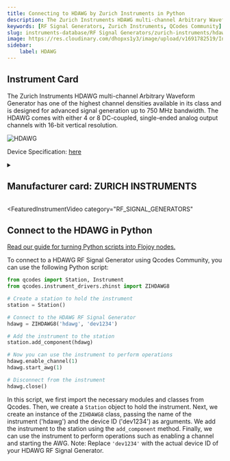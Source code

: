 ```yaml
---
title: Connecting to HDAWG by Zurich Instruments in Python
description: The Zurich Instruments HDAWG multi-channel Arbitrary Waveform Generator has one of the highest channel densities available in its class and is designed for advanced signal generation up to 750 MHz bandwidth. The HDAWG comes with either 4 or 8 DC-coupled, single-ended analog output channels with 16-bit vertical resolution.
keywords: [RF Signal Generators, Zurich Instruments, QCodes Community] 
slug: instruments-database/RF Signal Generators/zurich-instruments/hdawg 
image: https://res.cloudinary.com/dhopxs1y3/image/upload/v1691782519/Instruments/RF%20Signal%20Generator/HDAWG/HDAWG.webp
sidebar:
    label: HDAWG 
---
```



## Instrument Card

The Zurich Instruments HDAWG multi-channel Arbitrary Waveform Generator has one of the highest channel densities available in its class and is designed for advanced signal generation up to 750 MHz bandwidth. The HDAWG comes with either 4 or 8 DC-coupled, single-ended analog output channels with 16-bit vertical resolution.

![HDAWG](https://res.cloudinary.com/dhopxs1y3/image/upload/v1691782519/Instruments/RF%20Signal%20Generator/HDAWG/HDAWG.webp)

Device Specification: [here](https://docs.zhinst.com/pdf/ziHDAWG_UserManual.pdf)

<details style={{ marginTop: "15px"}}>
<summary><h2 style={{display:'inline'}}>Manufacturer card: ZURICH INSTRUMENTS</h2></summary>

![ZURICH INSTRUMENTS](https://res.cloudinary.com/dhopxs1y3/image/upload/v1692806207/Instruments/Vendor%20Logos/Zurich_Instruments.png)

Zurich Instruments Ltd. is a privately owned company developing and selling advanced test and measurement instruments equipped with software for dynamic signal analysis.

- Headquarters: Switzerland
- Yearly Revenue (millions, USD): 38
- Vendor Website: [here](https://www.zhinst.com/americas/en)

</details>


<FeaturedInstrumentVideo
  category="RF_SIGNAL_GENERATORS"
></FeaturedInstrumentVideo>

## Connect to the HDAWG in Python

[Read our guide for turning Python scripts into Flojoy nodes.](https://docs.flojoy.ai/contribution/blocks/custom-flojoy-block/)



<Tabs>
<TabItem value="Flojoy" label="Flojoy" className="flojoy-instrument-tabs">

<SectionsCard category="RF_SIGNAL_GENERATORS" manufacturer="Zurich Instruments"></SectionsCard>

</TabItem>
<TabItem value="QCodes Community" label="QCodes Community">

To connect to a HDAWG RF Signal Generator using Qcodes Community, you can use the following Python script:

```python
from qcodes import Station, Instrument
from qcodes.instrument_drivers.zhinst import ZIHDAWG8

# Create a station to hold the instrument
station = Station()

# Connect to the HDAWG RF Signal Generator
hdawg = ZIHDAWG8('hdawg', 'dev1234')

# Add the instrument to the station
station.add_component(hdawg)

# Now you can use the instrument to perform operations
hdawg.enable_channel(1)
hdawg.start_awg(1)

# Disconnect from the instrument
hdawg.close()
```

In this script, we first import the necessary modules and classes from Qcodes. Then, we create a `Station` object to hold the instrument. Next, we create an instance of the `ZIHDAWG8` class, passing the name of the instrument ('hdawg') and the device ID ('dev1234') as arguments. We add the instrument to the station using the `add_component` method. Finally, we can use the instrument to perform operations such as enabling a channel and starting the AWG.
Note: Replace `'dev1234'` with the actual device ID of your HDAWG RF Signal Generator.

</TabItem>
</Tabs>